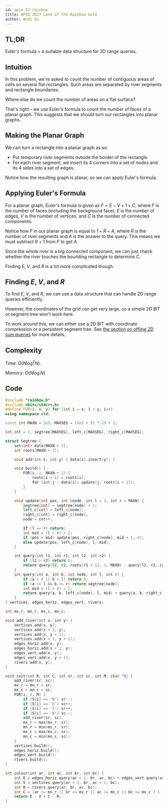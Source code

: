 ```yaml
---
id: apio-17-rainbow
title: APIO 2017 Land of the Rainbow Gold
author: Andi Qu
---
```


## TL;DR

Euler's formula + a suitable data structure for 2D range queries.

## Intuition

In this problem, we're asked to count the number of contiguous areas of cells on several flat rectangles. Such areas are separated by river segments and rectangle boundaries.

Where else do we count the number of areas on a flat surface?

That's right - we use Euler's formula to count the number of faces of a planar graph. This suggests that we should turn our rectangles into planar graphs.

## Making the Planar Graph

We can turn a rectangle into a planar graph as so:

- Put temporary river segments outside the border of the rectangle.
- For each river segment, we insert its 4 corners into a set of nodes and its 4 sides into a set of edges.

Notice how the resulting graph is planar, so we can apply Euler's formula.

## Applying Euler's Formula

For a planar graph, Euler's formula is given as $F = E - V + 1 + C$, where $F$ is the number of faces (including the background face), $E$ is the number of edges, $V$ is the number of vertices, and $C$ is the number of connected components.

Notice how $F$ in our planar graph is equal to $1 + R + A$, where $R$ is the number of river segments and $A$ is the answer to the query. This means we must subtract $R + 1$ from $F$ to get $A$.

Since the whole river is a big connected component, we can just check whether the river touches the bounding rectangle to determine $C$.

Finding $E$, $V$, and $R$ is a lot more complicated though.

## Finding $E$, $V$, and $R$

To find $E$, $V$, and $R$, we can use a data structure that can handle 2D range queries efficiently.

However, the coordinates of the grid can get very large, so a simple 2D BIT or segment tree won't work here.

To work around this, we can either use a 2D BIT with coordinate compression or a persistent segment tree. See [the section on offline 2D sum queries](http://localhost:8000/plat/2DRQ#2d-offline-sum-queries) for more details.

## Complexity

Time: $O(N \log^2 N)$.

Memory: $O(N \log N)$.

## Code

```cpp
#include "rainbow.h"
#include <bits/stdc++.h>
#define FOR(i, x, y) for (int i = x; i < y; i++)
using namespace std;

const int MAXN = 2e5, MAXSEG = (6e5 + 9) * 19 + 1;

int cnt = 1, segtree[MAXSEG], left_c[MAXSEG], right_c[MAXSEG];

struct Segtree {
    set<int> data[MAXN + 1];
    int roots[MAXN + 2];

    void add(int x, int y) { data[x].insert(y); }

    void build() {
        FOR(i, 1, MAXN + 1) {
            roots[i + 1] = roots[i];
            for (int j : data[i]) update(j, roots[i + 1]);
        }
    }

    void update(int pos, int &node, int l = 1, int r = MAXN) {
        segtree[cnt] = segtree[node] + 1;
        left_c[cnt] = left_c[node];
        right_c[cnt] = right_c[node];
        node = cnt++;

        if (l == r) return;
        int mid = (l + r) / 2;
        if (pos > mid) update(pos, right_c[node], mid + 1, r);
        else update(pos, left_c[node], l, mid);
    }

    int query(int l1, int r1, int l2, int r2) {
        if (l2 > r2) return 0;
        return query(l2, r2, roots[r1 + 1], 1, MAXN) - query(l2, r2, roots[l1], 1, MAXN);
    }
    int query(int a, int b, int node, int l, int r) {
        if (a > r || b < l) return 0;
        if (a <= l && b >= r) return segtree[node];
        int mid = (l + r) / 2;
        return query(a, b, left_c[node], l, mid) + query(a, b, right_c[node], mid + 1, r);
    }
} vertices, edges_horiz, edges_vert, rivers;

int mx_r, mn_r, mx_c, mn_c;

void add_river(int x, int y) {
    vertices.add(x, y);
    vertices.add(x + 1, y);
    vertices.add(x, y + 1);
    vertices.add(x + 1, y + 1);
    edges_horiz.add(x, y);
    edges_horiz.add(x + 1, y);
    edges_vert.add(x, y);
    edges_vert.add(x, y + 1);
    rivers.add(x, y);
}

void init(int R, int C, int sr, int sc, int M, char *S) {
    add_river(sr, sc);
    mx_r = mn_r = sr;
    mx_c = mn_c = sc;
    FOR(i, 0, M) {
        if (S[i] == 'N') sr--;
        if (S[i] == 'E') sc++;
        if (S[i] == 'S') sr++;
        if (S[i] == 'W') sc--;
        add_river(sr, sc);
        mx_r = max(mx_r, sr);
        mn_r = min(mn_r, sr);
        mx_c = max(mx_c, sc);
        mn_c = min(mn_c, sc);
    }
    vertices.build();
    edges_horiz.build();
    edges_vert.build();
    rivers.build();
}

int colour(int ar, int ac, int br, int bc) {
    int E = edges_horiz.query(ar + 1, br, ac, bc) + edges_vert.query(ar, br, ac + 1, bc);
    int V = vertices.query(ar + 1, br, ac + 1, bc);
    int R = rivers.query(ar, br, ac, bc);
    int C = (ar >= mn_r || br <= mx_r || ac >= mn_c || bc <= mx_c ? 1 : 2);
    return E - V + C - R;
}
```
